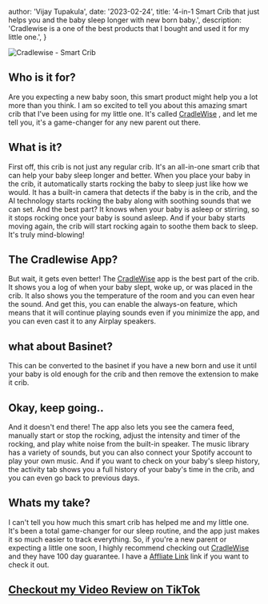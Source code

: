  author: 'Vijay Tupakula',
  date: '2023-02-24',
  title: '4-in-1 Smart Crib that just helps you and the baby sleep longer with new born baby.',
  description:
    'Cradlewise is a one of the best products that I bought and used it for my little one.',
}


<Image src={crib} alt='Cradlewise - Smart Crib' />

## **Who is it for?**
Are you expecting a new baby soon, this smart product might help you a lot more than you think. I am so excited to tell you about this amazing smart crib that I've been using for my little one. It's called [CradleWise](https://cradlewise.com?aff=26) , and let me tell you, it's a game-changer for any new parent out there.

## **What is it?**
First off, this crib is not just any regular crib. It's an all-in-one smart crib that can help your baby sleep longer and better. When you place your baby in the crib, it automatically starts rocking the baby to sleep just like how we would. It has a built-in camera that detects if the baby is in the crib, and the AI technology starts rocking the baby along with soothing sounds that we can set. And the best part? It knows when your baby is asleep or stirring, so it stops rocking once your baby is sound asleep. And if your baby starts moving again, the crib will start rocking again to soothe them back to sleep. It's truly mind-blowing!

## **The Cradlewise App?**

But wait, it gets even better! The [CradleWise](https://cradlewise.com?aff=26) app is the best part of the crib. It shows you a log of when your baby slept, woke up, or was placed in the crib. It also shows you the temperature of the room and you can even hear the sound. And get this, you can enable the always-on feature, which means that it will continue playing sounds even if you minimize the app, and you can even cast it to any Airplay speakers.

## **what about Basinet?**

This can be converted to the basinet if you have a new born and use it until your baby is old enough for the crib and then remove the extension to make it crib.

## **Okay, keep going..**

And it doesn't end there! The app also lets you see the camera feed, manually start or stop the rocking, adjust the intensity and timer of the rocking, and play white noise from the built-in speaker. The music library has a variety of sounds, but you can also connect your Spotify account to play your own music. And if you want to check on your baby's sleep history, the activity tab shows you a full history of your baby's time in the crib, and you can even go back to previous days.

## **Whats my take?**
I can't tell you how much this smart crib has helped me and my little one. It's been a total game-changer for our sleep routine, and the app just makes it so much easier to track everything. So, if you're a new parent or expecting a little one soon, I highly recommend checking out [CradleWise](https://cradlewise.com?aff=26) and they have 100 day guarantee. I have a [Affliate Link](https://cradlewise.com?aff=26) link if you want to check it out.

## [Checkout my Video Review on TikTok](https://www.tiktok.com/@vijaysmarthome/video/7203741891123318059)